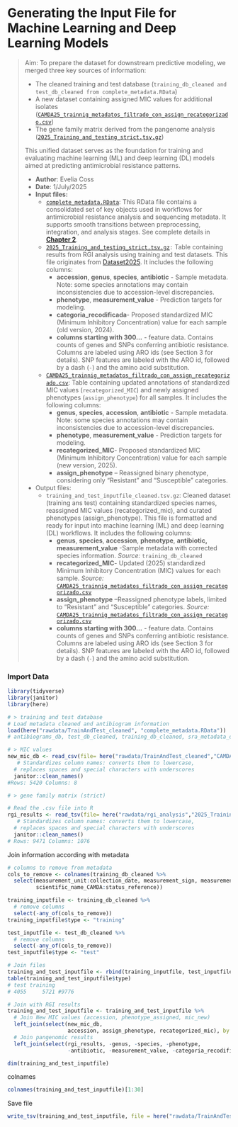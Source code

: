 # Generating the Input File for Machine Learning and Deep Learning Models

> Aim: To prepare the dataset for downstream predictive modeling, we merged three key sources of information:
>
> -   The cleaned training and test database (`training_db_cleaned and test_db_cleaned from complete_metadata.RData`)
> -   A new dataset containing assigned MIC values for additional isolates ([`CAMDA25_trainnig_metadatos_filtrado_con_assign_recategorizado.csv`](https://github.com/EveliaCoss/CAMDA2025_metadatos/blob/main/rawdata/TrainAndTest_cleaned/CAMDA25_trainnig_metadatos_filtrado_con_assign_recategorizado.csv))
> -   The gene family matrix derived from the pangenome analysis ([`2025_Training_and_testing_strict.tsv.gz`](https://github.com/EveliaCoss/CAMDA2025_metadatos/blob/main/rawdata/pangenomic_analysis/2025_Training_and_testing_strict.tsv.gz))
>
> This unified dataset serves as the foundation for training and evaluating machine learning (ML) and deep learning (DL) models aimed at predicting antimicrobial resistance patterns.
>
> -   **Author**: Evelia Coss
> -   **Date**: 1/July/2025
> -   **Input files:**
>     -   [`complete_metadata.RData`](https://github.com/EveliaCoss/CAMDA2025_metadatos/blob/main/rawdata/TrainAndTest_cleaned/complete_metadata.RData): This RData file contains a consolidated set of key objects used in workflows for antimicrobial resistance analysis and sequencing metadata. It supports smooth transitions between preprocessing, integration, and analysis stages. See complete details in [**Chapter 2**](https://eveliacoss.github.io/CAMDA2025_metadatos/2_Preprocessing_CAMDApublicdata.html).
>     -   [`2025_Training_and_testing_strict.tsv.gz`](https://github.com/EveliaCoss/CAMDA2025_metadatos/blob/main/rawdata/rgi_analysis/2025_Training_and_testing_strict.tsv.gz)`:` Table containing results from RGI analysis using training and test datasets. This file originates from [Dataset2025](https://github.com/ccm-bioinfo/Camda_resistance_24-25/tree/main/DataSets/2025). It includes the following columns:
>         -   **accession**, **genus**, **species**, **antibiotic** - Sample metadata. Note: some species annotations may contain inconsistencies due to accession-level discrepancies.
>         -   **phenotype**, **measurement_value** - Prediction targets for modeling.
>         -   **categoria_recodificada**- Proposed standardized MIC (Minimum Inhibitory Concentration) value for each sample (old version, 2024).
>         -   **columns starting with 300...** - feature data. Contains counts of genes and SNPs conferring antibiotic resistance. Columns are labeled using ARO ids (see Section 3 for details). SNP features are labeled with the ARO id, followed by a dash (`-`) and the amino acid substitution.
>     -   [`CAMDA25_trainnig_metadatos_filtrado_con_assign_recategorizado.csv`](https://github.com/EveliaCoss/CAMDA2025_metadatos/blob/main/rawdata/TrainAndTest_cleaned/CAMDA25_trainnig_metadatos_filtrado_con_assign_recategorizado.csv): Table containing updated annotations of standardized MIC values (`recategorized_MIC`) and newly assigned phenotypes (`assign_phenotype`) for all samples. It includes the following columns:
>         -   **genus**, **species**, **accession**, **antibiotic** - Sample metadata. Note: some species annotations may contain inconsistencies due to accession-level discrepancies.
>         -   **phenotype**, **measurement_value** - Prediction targets for modeling.
>         -   **recategorized_MIC**- Proposed standardized MIC (Minimum Inhibitory Concentration) value for each sample (new version, 2025).
>         -   **assign_phenotype** – Reassigned binary phenotype, considering only “Resistant” and “Susceptible” categories.
> -   Output files:
>     -   `training_and_test_inputfile_cleaned.tsv.gz`: Cleaned dataset (training ans test) containing standardized species names, reassigned MIC values (recategorized_mic), and curated phenotypes (assign_phenotype). This file is formatted and ready for input into machine learning (ML) and deep learning (DL) workflows. It includes the following columns:
>         -   **genus**, **species**, **accession**, **phenotype**, **antibiotic,** **measurement_value** -Sample metadata with corrected species information. *Source:* `training_db_cleaned`
>         -   **recategorized_MIC**- Updated (2025) standardized Minimum Inhibitory Concentration (MIC) values for each sample. *Source:* [`CAMDA25_trainnig_metadatos_filtrado_con_assign_recategorizado.csv`](https://github.com/EveliaCoss/CAMDA2025_metadatos/blob/main/rawdata/TrainAndTest_cleaned/CAMDA25_trainnig_metadatos_filtrado_con_assign_recategorizado.csv)
>         -   **assign_phenotype** –Reassigned phenotype labels, limited to “Resistant” and “Susceptible” categories. *Source:* [`CAMDA25_trainnig_metadatos_filtrado_con_assign_recategorizado.csv`](https://github.com/EveliaCoss/CAMDA2025_metadatos/blob/main/rawdata/TrainAndTest_cleaned/CAMDA25_trainnig_metadatos_filtrado_con_assign_recategorizado.csv)
>         -   **columns starting with 300...** - feature data. Contains counts of genes and SNPs conferring antibiotic resistance. Columns are labeled using ARO ids (see Section 3 for details). SNP features are labeled with the ARO id, followed by a dash (`-`) and the amino acid substitution.

### Import Data

```r
library(tidyverse)
library(janitor)
library(here)

# > training and test database
# Load metadata cleaned and antibiogram information
load(here("rawdata/TrainAndTest_cleaned", "complete_metadata.RData"))
# antibiograms_db, test_db_cleaned, training_db_cleaned, sra_metadata_db, test_completeInfo_db, training_cleanedInfo_db

# > MIC values
new_mic_db <- read_csv(file= here("rawdata/TrainAndTest_cleaned","CAMDA25_trainnig_metadatos_filtrado_con_assign_recategorizado.csv")) %>%
   # Standardizes column names: converts them to lowercase,
  # replaces spaces and special characters with underscores
  janitor::clean_names() 
#Rows: 5420 Columns: 8

# > gene family matrix (strict)

# Read the .csv file into R
rgi_results <- read_tsv(file= here("rawdata/rgi_analysis","2025_Training_and_testing_strict.tsv.gz")) %>%
   # Standardizes column names: converts them to lowercase,
  # replaces spaces and special characters with underscores
  janitor::clean_names() 
# Rows: 9471 Columns: 1076
```

Join information according with metadata

```r
# columns to remove from metadata
cols_to_remove <- colnames(training_db_cleaned %>%
  select(measurement_unit:collection_date, measurement_sign, measurement_unit,
         scientific_name_CAMDA:status_reference))

training_inputfile <- training_db_cleaned %>%
  # remove columns
  select(-any_of(cols_to_remove)) 
training_inputfile$type <- "training"

test_inputfile <- test_db_cleaned %>%
  # remove columns
  select(-any_of(cols_to_remove)) 
test_inputfile$type <- "test"

# Join files 
training_and_test_inputfile <- rbind(training_inputfile, test_inputfile)
table(training_and_test_inputfile$type)
# test training 
# 4055     5721 #9776

# Join with RGI results
training_and_test_inputfile <- training_and_test_inputfile %>% 
  # Join New MIC values (accession, phenotype_assigned, mic_new)
  left_join(select(new_mic_db,
                   accession, assign_phenotype, recategorized_mic), by ="accession") %>%
  # Join pangenomic results
  left_join(select(rgi_results, -genus, -species, -phenotype, 
                   -antibiotic, -measurement_value, -categoria_recodificada), by = "accession")

dim(training_and_test_inputfile)
```

colnames

```r
colnames(training_and_test_inputfile)[1:30]
```

Save file

```r
write_tsv(training_and_test_inputfile, file = here("rawdata/TrainAndTest_cleaned", "training_and_test_inputfile_cleaned.tsv.gz"))
```
